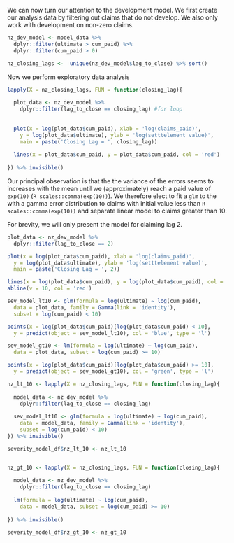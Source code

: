 We can now turn our attention to the development model. We first create our analysis data by filtering out claims that do not develop. We also only work with development on non-zero claims.

```r
nz_dev_model <- model_data %>% 
  dplyr::filter(ultimate > cum_paid) %>% 
  dplyr::filter(cum_paid > 0)

nz_closing_lags <-  unique(nz_dev_model$lag_to_close) %>% sort()


```

Now we perform exploratory data analysis


```r
lapply(X = nz_closing_lags, FUN = function(closing_lag){
  
  plot_data <- nz_dev_model %>% 
    dplyr::filter(lag_to_close == closing_lag) #for loop
  
  
  plot(x = log(plot_data$cum_paid), xlab = 'log(claims_paid)',
    y = log(plot_data$ultimate), ylab = 'log(setttelement value)',
    main = paste('Closing Lag = ', closing_lag))
  
  lines(x = plot_data$cum_paid, y = plot_data$cum_paid, col = 'red')
  
}) %>% invisible()
```

Our principal observation is that the the variance of the errors seems to increases with the mean until we (approximately) reach a paid value of `exp(10)` (`R scales::comma(exp(10))`). We therefore elect to fit a `glm` to the with a gamma error distribution to claims with initial value less than `R scales::comma(exp(10))` and separate linear model to claims greater than 10.

For brevity, we will only present the model for claiming lag 2.

```r

plot_data <- nz_dev_model %>% 
  dplyr::filter(lag_to_close == 2)  

plot(x = log(plot_data$cum_paid), xlab = 'log(claims_paid)',
  y = log(plot_data$ultimate), ylab = 'log(setttelement value)',
  main = paste('Closing Lag = ', 2))

lines(x = log(plot_data$cum_paid), y = log(plot_data$cum_paid), col = 'red')
abline(v = 10, col = 'red')

sev_model_lt10 <- glm(formula = log(ultimate) ~ log(cum_paid),
  data = plot_data, family = Gamma(link = 'identity'), 
  subset = log(cum_paid) < 10)

points(x = log(plot_data$cum_paid)[log(plot_data$cum_paid) < 10], 
  y = predict(object = sev_model_lt10), col = 'blue', type = 'l')

sev_model_gt10 <- lm(formula = log(ultimate) ~ log(cum_paid),
  data = plot_data, subset = log(cum_paid) >= 10)

points(x = log(plot_data$cum_paid)[log(plot_data$cum_paid) >= 10], 
  y = predict(object = sev_model_gt10), col = 'green', type = 'l')

```

```r
nz_lt_10 <- lapply(X = nz_closing_lags, FUN = function(closing_lag){
  
  model_data <- nz_dev_model %>% 
    dplyr::filter(lag_to_close == closing_lag)  
  
  sev_model_lt10 <- glm(formula = log(ultimate) ~ log(cum_paid),
    data = model_data, family = Gamma(link = 'identity'), 
    subset = log(cum_paid) < 10)
}) %>% invisible()

severity_model_df$nz_lt_10 <- nz_lt_10


nz_gt_10 <- lapply(X = nz_closing_lags, FUN = function(closing_lag){
  
  model_data <- nz_dev_model %>% 
    dplyr::filter(lag_to_close == closing_lag)  
  
  lm(formula = log(ultimate) ~ log(cum_paid),
    data = model_data, subset = log(cum_paid) >= 10)
  
}) %>% invisible()

severity_model_df$nz_gt_10 <- nz_gt_10
```







